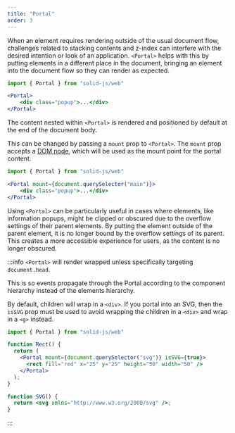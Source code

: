 ```yaml
---
title: "Portal"
order: 3
---
```


When an element requires rendering outside of the usual document flow, challenges related to stacking contents and z-index can interfere with the desired intention or look of an application.
`<Portal>` helps with this by putting elements in a different place in the document, bringing an element into the document flow so they can render as expected.

```jsx
import { Portal } from "solid-js/web"

<Portal>
	<div class="popup">...</div>
</Portal>
```

The content nested within `<Portal>` is rendered and positioned by default at the end of the document body.

<EraserLink
	href="https://app.eraser.io/workspace/maDvFw5OryuPJOwSLyK9?elements=IEPk0uiH2OC365hkpKf3wA"
	preview="https://app.eraser.io/workspace/maDvFw5OryuPJOwSLyK9/preview?elements=IEPk0uiH2OC365hkpKf3wA&type=embed"
/>

This can be changed by passing a `mount` prop to `<Portal>`.
The `mount` prop accepts a [DOM node](https://developer.mozilla.org/en-US/docs/Web/API/Node), which will be used as the mount point for the portal content.

```jsx
import { Portal } from "solid-js/web"

<Portal mount={document.querySelector("main")}>
	<div class="popup">...</div>
</Portal>
```


Using `<Portal>` can be particularly useful in cases where elements, like information popups, might be clipped or obscured due to the overflow settings of their parent elements.
By putting the element outside of the parent element, it is no longer bound by the overflow settings of its parent.
This creates a more accessible experience for users, as the content is no longer obscured.


:::info
  `<Portal>` will render wrapped unless specifically targeting `document.head`.

  This is so events propagate through the Portal according to the component hierarchy instead of the elements hierarchy.

By default, children will wrap in a `<div>`. If you portal into an SVG, then the `isSVG` prop must be used to avoid wrapping the children in a `<div>` and wrap in a `<g>` instead.

```jsx
import { Portal } from "solid-js/web"

function Rect() {
  return (
    <Portal mount={document.querySelector("svg")} isSVG={true}>
      <rect fill="red" x="25" y="25" height="50" width="50" />
    </Portal>
  );
}

function SVG() {
  return <svg xmlns="http://www.w3.org/2000/svg" />;
}
```
:::
